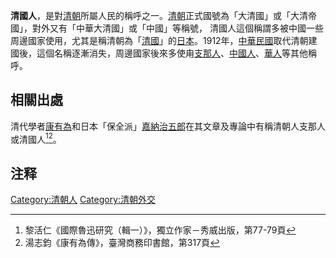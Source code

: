 
'''清國人'''，是對[[清朝|清朝]]所屬人民的稱呼之一。[[清朝|清朝]]正式國號為「大清國」或「大清帝國」，對外又有「中華大清國」或「中國」等稱號， 清國人這個稱謂多被中國一些周邊國家使用，尤其是稱清朝為「[[清朝|清國]]」的[[日本|日本]]。1912年，[[中華民國|中華民國]]取代清朝建國後，這個名稱逐漸消失，周邊國家後來多使甪[[支那人|支那人]]、[[中國人|中國人]]、[[華人|華人]]等其他稱呼。

==相關出處==
清代學者[[康有為|康有為]]和日本「保全派」[[嘉納治五郎|嘉納治五郎]]在其文章及專論中有稱清朝人支那人或清國人<ref>黎活仁《國際魯迅研究（輯一）》，獨立作家－秀威出版，第77-79頁</ref><ref>湯志鈞《康有為傳》，臺灣商務印書館，第317頁</ref>。

== 注释 ==

{{Reflist}}

[[Category:清朝人|Category:清朝人]]
[[Category:清朝外交|Category:清朝外交]]